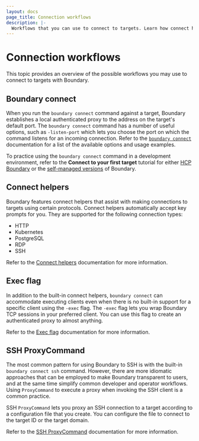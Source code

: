 ```yaml
---
layout: docs
page_title: Connection workflows
description: |-
  Workflows that you can use to connect to targets. Learn how connect helpers, the `-exec` flag, and SSH ProxyCommand can help facilitate connections to targets.
---
```


# Connection workflows

This topic provides an overview of the possible workflows you may use to connect to targets with Boundary.

## Boundary connect

When you run the `boundary connect` command against a target, Boundary establishes a local authenticated proxy to the address on the target's default port.
The `boundary connect` command has a number of useful options, such as `-listen-port` which lets you choose the port on which the command listens for an incoming connection.
Refer to the [`boundary connect`](/boundary/docs/commands/connect) documentation for a list of the available options and usage examples.

To practice using the `boundary connect` command in a development environment, refer to the **Connect to your first target** tutorial for either [HCP Boundary](/boundary/tutorials/hcp-getting-started/hcp-getting-started-connect) or the [self-managed versions](/boundary/tutorials/oss-getting-started/oss-getting-started-connect) of Boundary.

## Connect helpers

Boundary features connect helpers that assist with making connections to targets using certain protocols.
Connect helpers automatically accept key prompts for you.
They are supported for the following connection types:

- HTTP
- Kubernetes
- PostgreSQL
- RDP
- SSH

Refer to the [Connect helpers](/boundary/docs/concepts/connection-workflows/connect-helpers) documentation for more information.

## Exec flag

In addition to the built-in connect helpers, `boundary connect` can accommodate executing clients even when there is no built-in support for a specific client using the `-exec` flag.
The `-exec` flag lets you wrap Boundary TCP sessions in your preferred client.
You can use this flag to create an authenticated proxy to almost anything.

Refer to the [Exec flag](/boundary/docs/concepts/connection-workflows/exec-flag) documentation for more information.

## SSH ProxyCommand

The most common pattern for using Boundary to SSH is with the built-in `boundary connect ssh` command.
However, there are more idiomatic approaches that can be employed to make Boundary transparent to users, and at the same time simplify common developer and operator workflows.
Using `ProxyCommand` to execute a proxy when invoking the SSH client is a common practice.

SSH `ProxyCommand` lets you proxy an SSH connection to a target according to a configuration file that you create.
You can configure the file to connect to the target ID or the target domain.

Refer to the [SSH ProxyCommand](/boundary/docs/concepts/connection-workflows/workflow-ssh-proxycommand) documentation for more information.
